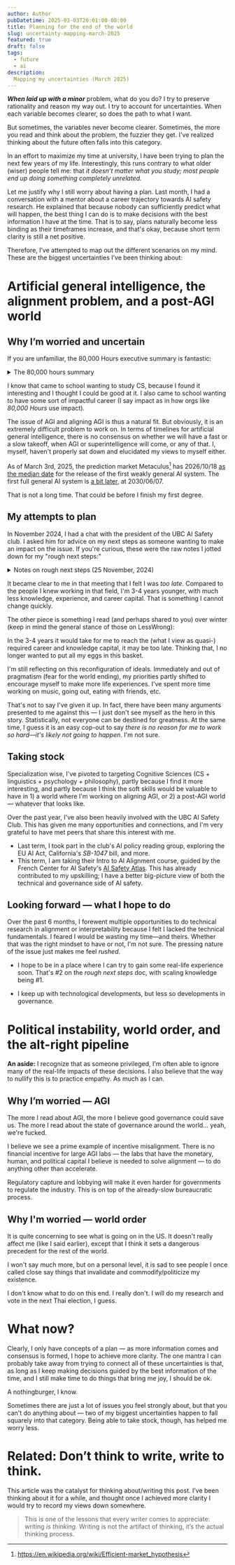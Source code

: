 ```yaml
---
author: Author
pubDatetime: 2025-03-03T20:01:00-08:00
title: Planning for the end of the world
slug: uncertainty-mapping-march-2025
featured: true
draft: false
tags:
  - future
  - ai
description:
  Mapping my uncertainties (March 2025)
---
```



_**When laid up with a minor**_ problem, what do you do? I try to preserve rationality and reason my way out. I try to account for uncertainties. When each variable becomes clearer, so does the path to what I want.

But sometimes, the variables never become clearer. Sometimes, the more you read and think about the problem, the fuzzier they get. I've realized thinking about the future often falls into this category.

In an effort to maximize my time at university, I have been trying to plan the next few years of my life. Interestingly, this runs contrary to what older (wiser) people tell me: that _it doesn’t matter what you study; most people end up doing something completely unrelated._

Let me justify why I still worry about having a plan. Last month, I had a conversation with a mentor about a career trajectory towards AI safety research. He explained that because nobody can sufficiently predict what will happen, the best thing I can do is to make decisions with the best information I have at the time. That is to say, plans naturally become less binding as their timeframes increase, and that's okay, because short term clarity is still a net positive.

Therefore, I’ve attempted to map out the different scenarios on my mind. These are the biggest uncertainties I’ve been thinking about:

# Artificial general intelligence, the alignment problem, and a post-AGI world
## Why I’m worried and uncertain
If you are unfamiliar, the 80,000 Hours executive summary is fantastic:

<details>
  <summary> The 80,000 hours summary </summary>

  > I expect that there will be substantial progress in AI in the next few decades, potentially even to the point where machines come to outperform humans in many, if not all, tasks. This could have enormous benefits, helping to solve currently intractable global problems, but could also pose severe risks. These risks could arise accidentally (for example, if we don’t find technical solutions to concerns about the safety of AI systems), or deliberately (for example, if AI systems worsen geopolitical conflict). I think more work needs to be done to reduce these risks.

  > Some of these risks from advanced AI could be existential — meaning they could cause human extinction, or an equally permanent and severe disempowerment of humanity. There have not yet been any satisfying answers to concerns — discussed below — about how this rapidly approaching, transformative technology can be safely developed and integrated into our society. Finding answers to these concerns is neglected and may well be tractable. I estimated that there were around 400 people worldwide working directly on this in 2022, though I believe that number has grown. As a result, the possibility of AI-related catastrophe may be the world’s most pressing problem — and the best thing to work on for those who are well-placed to contribute.

  > Promising options for working on this problem include technical research on how to create safe AI systems, strategy research into the particular risks AI might pose, and policy research into ways in which companies and governments could mitigate these risks. As policy approaches continue to be developed and refined, we need people to put them in place and implement them. There are also many opportunities to have a big impact in a variety of complementary roles, such as operations management, journalism, earning to give, and more — some of which we list below.

  <LinkCard url={"https://80000hours.org/problem-profiles/artificial-intelligence/"} />

</details>

I know that came to school wanting to study CS, because I found it interesting and I thought I could be good at it. I also came to school wanting to have some sort of impactful career (I say impact as in how orgs like _80,000 Hours_ use impact).

The issue of AGI and aligning AGI is thus a natural fit. But obviously, it is an extremely difficult problem to work on. In terms of timelines for artificial general intelligence, there is no  consensus on whether we will have a fast or a slow takeoff, when AGI or superintelligence will come, or any of that. I, myself, haven't properly sat down and elucidated my views to myself either.

As of March 3rd, 2025, the prediction market Metaculus[^1] has 2026/10/18 [as the median date](https://www.metaculus.com/questions/3479/date-weakly-general-ai-is-publicly-known/) for the release of the first weakly general AI system. The first full general AI system is [a bit later](https://www.metaculus.com/questions/5121/date-of-artificial-general-intelligence/), at 2030/06/07.

That is not a long time. That could be before I finish my first degree.

[^1]: https://en.wikipedia.org/wiki/Efficient-market_hypothesis

## My attempts to plan
In November 2024, I had a chat with the president of the UBC AI Safety club. I asked him for advice on my next steps as someone wanting to make an impact on the issue. If you're curious, these were the raw notes I jotted down for my "rough next steps:"

<details>
  <summary> Notes on rough next steps (25 November, 2024) </summary>
  <blockquote>
    ### Scaling knowledge
    - Under technical knowledge:
      - Build mental model of paradigms
      - AI safety fundamentals self paced course
      - ARENA self paced or next term
      - 80,000 hours overview of career path
      - Understand core arguments of each paradigm to solving alignment (why researchers think this method may work or not work)
       - Read 80,000 hours problem page - “preventing an AI-related catastrophe”
     - Under governance knowledge:
       - Read 80,000 hours overview of career path
    - In general:
      - Podcasts: Future of life, Lex friedman episode with Dario (first and last section especially pertinent), 80,000 hours podcast, Hear this idea
    ### Gaining experience
    - In general:
      - 80,000 hours 1-on-1 advising
      - Taking to people in the field
      - EAG
      - EA taco tuesdays
      - AI safety slacks
    - Under technical research:
      - Undergrad research opportunities
        - Lucy’s reference to ECE prof working on safety
    - Under governance research:
      - Research fellowships (think tanks)
    - Building a ladder of tests, and just trying to do the work
    ### Spend time figuring out what to work on
    - Personal fit is very important. What’s most impactful is a very subjective, personal thing.
    - What’s most impactful is an exponential graph, so if it takes x hours to go from 5th most impactful to 4th most impactful it may be worth the time.
  </blockquote>
</details>

It became clear to me in that meeting that I felt I was _too late_.  Compared to the people I knew working in that field, I'm 3-4 years younger, with much less knowledge, experience, and career capital. That is something I cannot change quickly.

The other piece is something I read (and perhaps shared to you) over winter (keep in mind the general stance of those on LessWrong):
<LinkCard url="https://www.lesswrong.com/posts/jb4bBdeEEeypNkqzj/orienting-to-3-year-agi-timelines" />

In the 3-4 years it would take for me to reach the (what I view as quasi-) required career and knowledge capital, it may be too late. Thinking that, I no longer wanted to put all my eggs in this basket.

I'm still reflecting on this reconfiguration of ideals. Immediately and out of pragmatism (fear for the world ending), my priorities partly shifted to encourage myself to make more life experiences. I've spent more time working on music, going out, eating with friends, etc.

That's not to say I've given it up. In fact, there have been many arguments presented to me against this — I just don't see myself as the hero in this story. Statistically, not everyone can be destined for greatness. At the same time, I guess it is an easy cop-out to say _there is no reason for me to work so hard—it's likely not going to happen_. I'm not sure.

## Taking stock
Specialization wise, I've pivoted to targeting Cognitive Sciences (CS + linguistics + psychology + philosophy), partly because I find it more interesting, and partly because I think the soft skills would be valuable to have in 1) a world where I'm working on aligning AGI, or 2) a post-AGI world — whatever that looks like.

Over the past year, I've also been heavily involved with the UBC AI Safety Club. This has given me many opportunities and connections, and I'm very grateful to have met peers that share this interest with me.
- Last term, I took part in the club's AI policy reading group, exploring the EU AI Act, California's _SB-1047_ bill, and more.
- This term, I am taking their Intro to AI Alignment course, guided by the French Center for AI Safety's [AI Safety Atlas](https://ai-safety-atlas.com/chapters/).
This has already contributed to my upskilling; I have a better big-picture view of both the technical and governance side of AI safety.

## Looking forward — what I hope to do
Over the past 6 months, I forewent multiple opportunities to do technical research in alignment or interpretability because I felt I lacked the technical fundamentals. I feared I would be wasting my time—and theirs. Whether that was the right mindset to have or not, I'm not sure. The pressing nature of the issue just makes me feel _rushed_.

- I hope to be in a place where I can try to gain some real-life experience soon. That's #2 on the _rough next steps_ doc, with scaling knowledge being #1.

- I keep up with technological developments, but less so developments in governance.

# Political instability, world order, and the alt-right pipeline
**An aside:** I recognize that as someone privileged, I’m often able to ignore many of the real-life impacts of these decisions. I also believe that the way to nullify this is to practice empathy. As much as I can.

## Why I’m worried — AGI
The more I read about AGI, the more I believe good governance could save us. The more I read about the state of governance around the world... yeah, we're fucked.

I believe we see a prime example of incentive misalignment. There is no financial incentive for large AGI labs — the labs that have the monetary, human, and political capital I believe is needed to solve alignment — to do anything other than accelerate.

<LinkCard url="https://www.rand.org/pubs/external_publications/EP70704.html#:~:text=Capture%20of%20AI%20policy%20by,from%20the%20social%20science%20literature." />

Regulatory capture and lobbying will make it even harder for governments to regulate the industry. This is on top of the already-slow bureaucratic process.

## Why I'm worried — world order
It is quite concerning to see what is going on in the US. It doesn't really affect me (like I said earlier), except that I think it sets a dangerous precedent for the rest of the world.

I won't say much more, but on a personal level, it is sad to see people I once called close say things that invalidate and commodify/politicize my existence.

I don't know what to do on this end. I really don't. I will do my research and vote in the next Thai election, I guess.

# What now?
Clearly, I only have concepts of a plan — as more information comes and consensus is formed, I hope to achieve more clarity. The one mantra I can probably take away from trying to connect all of these uncertainties is that, as long as I keep making decisions guided by the best information of the time, and I still make time to do things that bring me joy, I should be ok.

A nothingburger, I know.

Sometimes there are just a lot of issues you feel strongly about, but that you can't do anything about — two of my biggest uncertainties happen to fall squarely into that category. Being able to take stock, though, has helped me worry less.

# Related: Don’t think to write, write to think.
This article was the catalyst for thinking about/writing this post. I’ve been thinking about it for a while, and thought once I achieved more clarity I would try to record my views down somewhere.

<LinkCard url="https://herbertlui.net/dont-think-to-write-write-to-think/" />

> This is one of the lessons that every writer comes to appreciate: writing _is thinking._ Writing is not the artifact of thinking, it’s the actual thinking process.